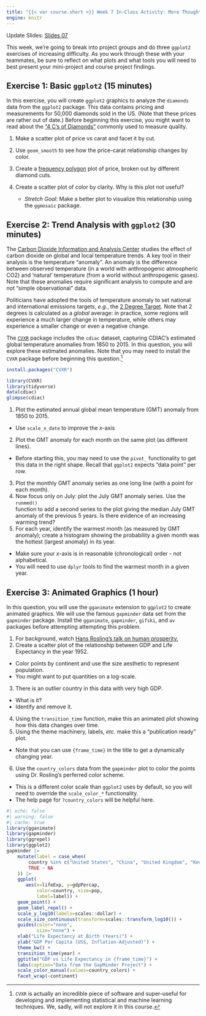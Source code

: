 ```yaml
---
title: "{{< var course.short >}} Week 7 In-Class Activity: More Thoughts on Plots"
engine: knitr
---
```


Update Slides: [Slides 07](../slides/slides07.html)

This week, we're going to break into project groups and do three 
`ggplot2` exercises of increasing difficulty. As you work through these with your
teammates, be sure to reflect on what plots and what tools you will need to best
present your mini-project and course project findings. 

## Exercise 1: Basic `ggplot2` (15 minutes)

In this exercise, you will create `ggplot2` graphics to analyze the `diamonds`
data from the `ggplot2` package. This data contains pricing and measurements
for 50,000 diamonds sold in the US. (Note that these prices are rather out of date.) Before beginning this exercise, you might want to read about the 
["4 C's of Diamonds"](https://www.tiffany.com/engagement/the-tiffany-guide-to-diamonds/) 
commonly used to measure quality.

1. Make a scatter plot of price vs carat and facet it by cut. 
2. Use `geom_smooth` to see how the price-carat relationship changes by color. 
3. Create a [frequency polygon](https://ggplot2.tidyverse.org/reference/geom_histogram.html) plot of price, broken out by different diamond cuts.
4. Create a scatter plot of color by clarity. Why is this plot not useful? 

   - *Stretch Goal*: Make a better plot to visualize this relationship using the `ggmosaic` package.
   
## Exercise 2: Trend Analysis with `ggplot2` (30 minutes)

The [Carbon Dioxide Information and Analysis Center](https://www.esd.ornl.gov/iab/iab2-15.htm) studies the effect of carbon
dioxide on global and local temperature trends. A key tool in their analysis is
the temperature "anomaly". An anomaly is the difference between observed
temperature (in a world with anthropogenic atmospheric CO2) and 'natural'
temperature (from a world without anthropogenic gases). Note that these anomalies
require significant analysis to compute and are not "simple observational" data.

Politicians have adopted the tools of temperature anomaly to set national and international emissions targets, *e.g.*, the [2 Degree
Target](https://en.wikipedia.org/wiki/2_degree_climate_target). 
Note that 2 degrees is calculated as a _global_ average: in practice, some regions
will experience a much larger change in temperature, while others may experience
a smaller change or even a negative change. 

The [`CVXR`](https://www.cvxgrp.org/CVXR/) package includes the `cdiac` dataset, 
capturing CDIAC's estimated global temperature anomalies from 1850 to 2015. In 
this question, you will explore these estimated anomalies. Note that you may
need to install the `CVXR` package before beginning this question.[^1]

```r
install.packages("CVXR")
```

```r
library(CVXR)
library(tidyverse)
data(cdiac)
glimpse(cdiac)
```
1. Plot the estimated annual global mean temperature (GMT) anomaly from 1850 to 2015. 
  - Use `scale_x_date` to improve the $x$-axis
2. Plot the GMT anomaly for each month on the same plot (as different lines). 
  - Before starting this, you may need to use the `pivot_` functionality
      to get this data in the right shape. Recall that `ggplot2` expects
      "data point" per row.
3. Plot the monthly GMT anomaly series as one long line (with a point for each month).
4. Now focus only on July: plot the July GMT anomaly series. Use the `runmed()`   
   function to add a second series to the plot giving the median July GMT anomaly
   of the previous 5 years. Is there evidence of an increasing warming trend? 
5. For each year, identify the warmest month (as measured by GMT anomaly); create a    histogram showing the probability a given month was the hottest (largest
   anomaly) in its year.   
  - Make sure your $x$-axis is in reasonable (chronological) order - not alphabetical.
  - You will need to use `dplyr` tools to find the warmest month in a given year.

[^1]: `CVXR` is actually an incredible piece of software and super-useful for
developing and implementing statistical and machine learning techniques. We, sadly,
will not explore it in this course. 

## Exercise 3: Animated Graphics (1 hour)

In this question, you will use the `gganimate` extension to `ggplot2` to create animated graphics. We will use the famous `gapminder` data set from the `gapminder` package. Install the `gganimate`, `gapminder`, `gifski`, and `av` packages before attempting attempting this problem.

1. For background, watch [Hans Rosling's talk on human prosperity.](https://www.youtube.com/watch?v=jbkSRLYSojo)
2. Create a scatter plot of the relationship between GDP and Life Expectancy in the year 1952. 
  - Color points by continent and use the size aesthetic to represent population.
  - You might want to put quantities on a log-scale. 
3. There is an outlier country in this data with very high GDP. 
  - What is it? 
  - Identify and remove it.
4. Using the `transition_time` function, make this an animated plot showing how this data changes over time.
5. Using the theme machinery, labels, *etc.* make this a "publication ready" plot.
  - Note that you can use `{frame_time}` in the title to get a dynamically changing year. 
6. Use the `country_colors` data from the `gapminder` plot to color the points using Dr. Rosling's perferred color scheme. 
  - This is a different color scale than `ggplot2` uses by default, so you will need to override the `scale_color_*` functionality. 
  - The help page for `?country_colors` will be helpful here. 
  
```r
#| echo: false
#| warning: false
#| cache: true
library(gganimate)
library(gapminder)
library(ggrepel)
library(ggplot2)
gapminder |>
    mutate(label = case_when(
        country %in% c("United States", "China", "United Kingdom", "Kenya") ~ country, 
        TRUE ~ NA
    )) |>
    ggplot(
       aes(x=lifeExp, y=gdpPercap, 
           color=country, size=pop, 
           label=label)) + 
    geom_point() +
    geom_label_repel() + 
    scale_y_log10(labels=scales::dollar) + 
    scale_size_continuous(transform=scales::transform_log10()) + 
    guides(color="none", 
           size="none") + 
    xlab("Life Expectancy at Birth (Years)") + 
    ylab("GDP Per Capita (US$, Inflation-Adjusted)") + 
    theme_bw() + 
    transition_time(year) + 
    ggtitle("GDP vs Life Expectancy in {frame_time}") +
    labs(caption="Data from the GapMinder Project") +
    scale_color_manual(values=country_colors) + 
    facet_wrap(~continent)
```
